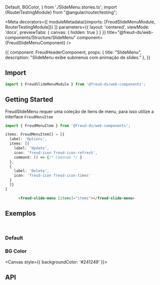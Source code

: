   Default,
  BGColor,
} from './SlideMenu.stories.ts'; import {RouterTestingModule} from "@angular/router/testing";

<Meta
  decorators={[
    moduleMetadata({imports: [FreudSlideMenuModule, RouterTestingModule]})
  ]}
  parameters={{
    layout: 'centered',
    viewMode: 'docs',
    previewTabs: {
      canvas: { hidden: true }
    }
  }}
  title="@freud-ds/web-components/Structure/SlideMenu"
  component={FreudSlideMenuComponent}
/>

<Story name="Storyname-hidden">
  {{
    component: FreudHeaderComponent,
    props: {
      title: "SlideMenu",
      description: "SlideMenu exibe submenus com animação de slides."
    },
  }}
</Story>

## <a id="importing"></a>Import

```ts
import { FreudSlideMenuModule } from '@freud-ds/web-components';
```

## Getting Started
FreudSlideMenu requer uma coleção de itens de menu, para isso utilize a interface `FreudMenuItem`
```ts
import { FreudMenuItem } from '@freud-ds/web-components';

items: FreudMenuItem[] = [{
  label: 'Options',
  items: [{
    label: 'Update',
    icon: 'freud-icon freud-icon-refresh',
    command: () => {/* Comando */ }
  },
  {
    label: 'Delete',
    icon: 'freud-icon freud-icon-times'
  }
  ]}
]
```
```html
      <freud-slide-menu [items]="items"></freud-slide-menu>
```

## <a id="exemplos"></a>Exemplos
<br />

### Default
<Canvas>
  <Story story={Default}/>
</Canvas>

### BG Color
<Canvas style={{ backgroundColor: '#241249' }}>
  <Story story={BGColor}/>
</Canvas>

## <a id="api"></a>API

<ArgsTable of={FreudSlideMenuComponent} />
